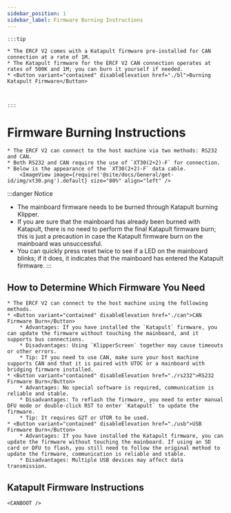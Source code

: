 ```yaml
---
sidebar_position: 1
sidebar_label: Firmware Burning Instructions
---
```








    :::tip

    * The ERCF V2 comes with a Katapult firmware pre-installed for CAN connection at a rate of 1M.
    * The Katapult firmware for the ERCF V2 CAN connection operates at rates of 500K and 1M; you can burn it yourself if needed.
    * <Button variant="contained" disableElevation href="./bl">Burning Katapult Firmware</Button>



    :::

# Firmware Burning Instructions

    * The ERCF V2 can connect to the host machine via two methods: RS232 and CAN.
    * Both RS232 and CAN require the use of `XT30(2+2)-F` for connection.
    * Below is the appearance of the `XT30(2+2)-F` data cable.
        <ImageView image={require('@site/docs/General/get-id/img/xt30.png').default} size="80%" align="left" />

:::danger Notice
* The mainboard firmware needs to be burned through Katapult burning Klipper.
* If you are sure that the mainboard has already been burned with Katapult, there is no need to perform the final Katapult firmware burn; this is just a precaution in case the Katapult firmware burn on the mainboard was unsuccessful.
* You can quickly press reset twice to see if a LED on the mainboard blinks; if it does, it indicates that the mainboard has entered the Katapult firmware.
:::

## How to Determine Which Firmware You Need

    * The ERCF V2 can connect to the host machine using the following methods.
    * <Button variant="contained" disableElevation href="./can">CAN Firmware Burn</Button>
        * Advantages: If you have installed the `Katapult` firmware, you can update the firmware without touching the mainboard, and it supports bus connections.
        * Disadvantages: Using `KlipperScreen` together may cause timeouts or other errors.
        * Tip: If you need to use CAN, make sure your host machine supports CAN and that it is paired with UTOC or a mainboard with bridging firmware installed.
    * <Button variant="contained" disableElevation href="./rs232">RS232 Firmware Burn</Button>
        * Advantages: No special software is required, communication is reliable and stable.
        * Disadvantages: To reflash the firmware, you need to enter manual DFU mode or double-click RST to enter `Katapult` to update the firmware.
        * Tip: It requires G2T or UTOR to be used.
    * <Button variant="contained" disableElevation href="./usb">USB Firmware Burn</Button>
        * Advantages: If you have installed the Katapult firmware, you can update the firmware without touching the mainboard. If using an SD card or DFU to flash, you still need to follow the original method to update the firmware, communication is reliable and stable.
        * Disadvantages: Multiple USB devices may affect data transmission.

## Katapult Firmware Instructions

    <CANBOOT />